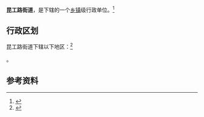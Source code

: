 {{中国乡级行政区|15/02/03/013/000}}

'''昆工路街道'''，是{{PRC admin/fullname|15/02/03/013/000|3}}下辖的一个[[乡镇|乡镇]]级行政单位。<ref>{{PRC admin/ref sgc|{{PRC admin/parent|15/02/03/013/000}}}}</ref>

== 行政区划 ==

昆工路街道下辖以下地区：<ref>{{PRC admin/ref sgc|15/02/03/013/000}}</ref>

{{PRC admin/children|15/02/03/013/000}}。

== 参考资料 ==

{{reflist}}

{{行政区划小作品}}
{{PRC admin/navcat|15/02/03/013/000}}